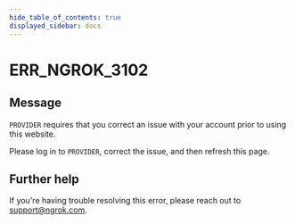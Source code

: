```yaml
---
hide_table_of_contents: true
displayed_sidebar: docs
---
```



# ERR_NGROK_3102

## Message

`PROVIDER` requires that you correct an issue with your account prior to using this website.

Please log in to `PROVIDER`, correct the issue, and then refresh this page.

<ErrorDetails error="err_ngrok_3102" />

## Further help

If you're having trouble resolving this error, please reach out to [support@ngrok.com](mailto:support@ngrok.com?subject=Help%20with%20ERR_NGROK_3102).
